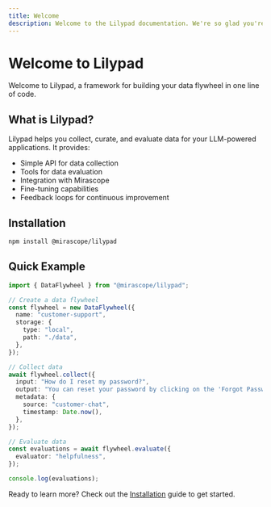 ```yaml
---
title: Welcome
description: Welcome to the Lilypad documentation. We're so glad you're here!
---
```


# Welcome to Lilypad

Welcome to Lilypad, a framework for building your data flywheel in one line of code.

## What is Lilypad?

Lilypad helps you collect, curate, and evaluate data for your LLM-powered applications. It provides:

- Simple API for data collection
- Tools for data evaluation
- Integration with Mirascope
- Fine-tuning capabilities
- Feedback loops for continuous improvement

## Installation

```bash
npm install @mirascope/lilypad
```

## Quick Example

```typescript
import { DataFlywheel } from "@mirascope/lilypad";

// Create a data flywheel
const flywheel = new DataFlywheel({
  name: "customer-support",
  storage: {
    type: "local",
    path: "./data",
  },
});

// Collect data
await flywheel.collect({
  input: "How do I reset my password?",
  output: "You can reset your password by clicking on the 'Forgot Password' link on the login page.",
  metadata: {
    source: "customer-chat",
    timestamp: Date.now(),
  },
});

// Evaluate data
const evaluations = await flywheel.evaluate({
  evaluator: "helpfulness",
});

console.log(evaluations);
```

Ready to learn more? Check out the [Installation](/docs/lilypad/getting-started/installation) guide to get started.
